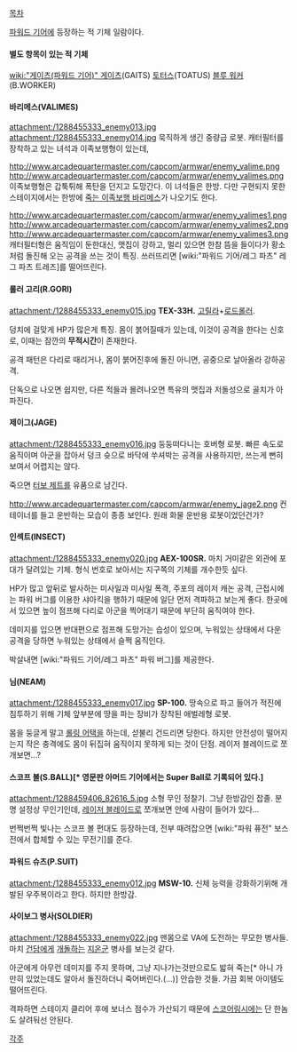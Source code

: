[[목차]]

[[파워드 기어]]에 등장하는 적 기체 일람이다.
==== 별도 항목이 있는 적 기체 ====
[[wiki:"게이츠(파워드 기어)" 게이츠]](GAITS)
[[토터스]](TOATUS)
[[블루 워커]](B.WORKER)
==== 바리메스(VALIMES) ====
attachment:/1288455333_enemy013.jpg 
attachment:/1288455333_enemy014.jpg
묵직하게 생긴 중량급 로봇. 캐터필터를 장착하고 있는 녀석과 이족보행형이 있는데, 

http://www.arcadequartermaster.com/capcom/armwar/enemy_valime.png
http://www.arcadequartermaster.com/capcom/armwar/enemy_valimes.png
이족보행형은 갑툭튀해 폭탄을 던지고 도망간다. 이 녀석들은 한방. 다만 구현되지 못한 스테이지에서는 한방에 [http://www.youtube.com/watch?v=q0U0HZXZBk4안 죽는 이족보행 바리메스]가 나오기도 한다.

http://www.arcadequartermaster.com/capcom/armwar/enemy_valimes1.png
http://www.arcadequartermaster.com/capcom/armwar/enemy_valimes2.png
http://www.arcadequartermaster.com/capcom/armwar/enemy_valimes3.png
캐터필터형은 움직임이 둔한대신, 맷집이 강하고, 멀리 있으면 한참 뜸을 들이다가 황소처럼 돌진해 오는 공격을 쓰는 것이 특징. 쓰러뜨리면 [wiki:"파워드 기어/레그 파츠" 레그 파츠 트레즈]를 떨어뜨린다.

==== 롤러 고리(R.GORI) ====
attachment:/1288455333_enemy015.jpg
'''TEX-33H.''' [[고릴라]]+[[로드롤러]].

덩치에 걸맞게 HP가 많은게 특징. 몸이 붉어질때가 있는데, 이것이 공격을 한다는 신호로, 이때는 잠깐의 '''무적시간'''이 존재한다. 

공격 패턴은 다리로 때리거나, 몸이 붉어진후에 돌진 아니면, 공중으로 날아올라 강하공격.

단독으로 나오면 쉽지만, 다른 적들과 몰려나오면 특유의 맷집과 저돌성으로 골치가 아파진다.

==== 제이그(JAGE) ====
attachment:/1288455333_enemy016.jpg
둥둥떠다니는 호버형 로봇. 빠른 속도로 움직이며 아군을 잡아서 덩크 슛으로 바닥에 쑤셔박는 공격을 사용하지만, 쓰는게 뻔히 보여서 어렵지는 않다.

죽으면 [[터보 제트]]를 유품으로 남긴다.

http://www.arcadequartermaster.com/capcom/armwar/enemy_jage2.png
컨테이너를 들고 운반하는 모습이 종종 보인다. 원래 화물 운반용 로봇이었던건가?

==== 인섹트(INSECT) ====
attachment:/1288455333_enemy020.jpg
'''AEX-100SR.''' 마치 거미같은 외관에 포대가 달려있는 기체. 형식 번호로 보아서는 지구쪽의 기체를 개수한듯 싶다.

HP가 많고 앞뒤로 발사하는 미사일과 미사일 폭격, 주포의 레이저 캐논 공격, 근접시에는 파워 버그를 이용한 샤아킥을 행하기 때문에 일단 먼저 격파하고 보는게 좋다. 한곳에 서 있으면 높이 점프해 다리로 아군을 찍어대기 때문에 부단히 움직여야 한다.

데미지를 입으면 반대편으로 점프해 도망가는 습성이 있으며, 누워있는 상태에서 다운 공격을 당하면 누워있는 상태에서 슬쩍 움직인다.

박살내면 [wiki:"파워드 기어/레그 파츠" 파워 버그]를 제공한다. 
 
==== 님(NEAM) ====
attachment:/1288455333_enemy017.jpg
'''SP-100.''' 땅속으로 파고 들어가 적진에 침투하기 위해 기체 앞부분에 땅을 파는 장비가 장착된 애벌레형 로봇. 

몸을 둥글게 말고 [[롤링 어택]]을 하는데, 섣불리 건드리면 당한다. 하지만 안전성이 떨어지는지 작은 충격에도 몸이 뒤집혀 움직이지 못하게 되는 것이 단점. 레이저 블레이드로 쪼개보면…?{{{#white 안에 사람이 일자로 엎드린 상태로 탑승해있고 사람의 단면까지 보이는 충격적인 광경을 보게 된다…}}}
 
==== 스코프 볼(S.BALL)[* 영문판 아머드 기어에서는 Super Ball로 기록되어 있다.] ====
attachment:/1288459406_82616_5.jpg 
소형 무인 정찰기. 그냥 한방감인 잡졸. 분명 설정상 무인기인데, [[레이저 블레이드]]로 쪼개보면 안에 사람이 들어가 있다...

번쩍번쩍 빛나는 스코프 볼 편대도 등장하는데, 전부 때려잡으면 [wiki:"파워 퓨전" 보스전에서 합체할 수 있는 무전기]를 준다.

==== 파워드 슈츠(P.SUIT) ====
attachment:/1288455333_enemy012.jpg
'''MSW-10.''' 신체 능력을 강화하기위해 개발된 우주복이라고 한다. 하지만 한방감.

==== 사이보그 병사(SOLDIER) ====
attachment:/1288455333_enemy022.jpg
맨몸으로 VA에 도전하는 무모한 병사들. 마치 [[건담]]에게 [[개돌]]하는 [[지온]]군 병사를 보는것 같다.

아군에게 아무런 데미지를 주지 못하며, 그냥 지나가는것만으로도 밟혀 죽는[* 아니 가만히 있었는데도 알아서 돌진하더니 죽어버린다.(…)] 안습한 것들. 가끔 회복 아이템도 떨어뜨린다.

격파하면 스테이지 클리어 후에 보너스 점수가 가산되기 때문에 [[스코어링]]시에는 단 한놈도 살려둬선 안된다.

[[각주]]
